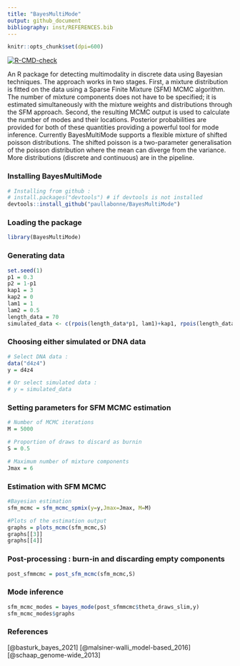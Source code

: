 ```yaml
---
title: "BayesMultiMode"
output: github_document
bibliography: inst/REFERENCES.bib
---
```


```r
knitr::opts_chunk$set(dpi=600)
```
<!-- badges: start -->
[![R-CMD-check](https://github.com/paullabonne/BayesMultiMode/actions/workflows/R-CMD-check.yaml/badge.svg)](https://github.com/paullabonne/BayesMultiMode/actions/workflows/R-CMD-check.yaml)
<!-- badges: end -->

An R package for detecting multimodality in discrete data using Bayesian techniques. The approach works in two stages. First, a mixture distribution is fitted on the data using a Sparse Finite Mixture (SFM) MCMC algorithm. The number of mixture components does not have to be specified; it is estimated simultaneously with the mixture weights and distributions through the SFM approach. Second, the resulting MCMC output is used to calculate the number of modes and their locations. Posterior probabilities are provided for both of these quantities providing a powerful tool for mode inference. Currently BayesMultiMode supports a flexible mixture of shifted poisson distributions. The shifted poisson is a two-parameter generalisation of the poisson distribution where the mean can diverge from the variance. More distributions (discrete and continuous) are in the pipeline.

### Installing BayesMultiMode
```r
# Installing from github :
# install.packages("devtools") # if devtools is not installed 
devtools::install_github("paullabonne/BayesMultiMode")
```

### Loading the package
```r
library(BayesMultiMode)
```

### Generating data
```r
set.seed(1)
p1 = 0.3
p2 = 1-p1
kap1 = 3
kap2 = 0
lam1 = 1
lam2 = 0.5
length_data = 70
simulated_data <- c(rpois(length_data*p1, lam1)+kap1, rpois(length_data*p2, lam2)+kap2)
```

### Choosing either simulated or DNA data
```r
# Select DNA data :
data("d4z4")
y = d4z4

# Or select simulated data :
# y = simulated_data
```

### Setting parameters for SFM MCMC estimation
```r
# Number of MCMC iterations 
M = 5000 

# Proportion of draws to discard as burnin
S = 0.5 

# Maximum number of mixture components 
Jmax = 6
```

### Estimation with SFM MCMC
```r
#Bayesian estimation
sfm_mcmc = sfm_mcmc_spmix(y=y,Jmax=Jmax, M=M)

#Plots of the estimation output
graphs = plots_mcmc(sfm_mcmc,S)
graphs[[3]]
graphs[[4]]
```

### Post-processing : burn-in and discarding empty components
```r
post_sfmmcmc = post_sfm_mcmc(sfm_mcmc,S)
```

### Mode inference
```r
sfm_mcmc_modes = bayes_mode(post_sfmmcmc$theta_draws_slim,y)
sfm_mcmc_modes$graphs
```

### References
[@basturk_bayes_2021]
[@malsiner-walli_model-based_2016]
[@schaap_genome-wide_2013]
